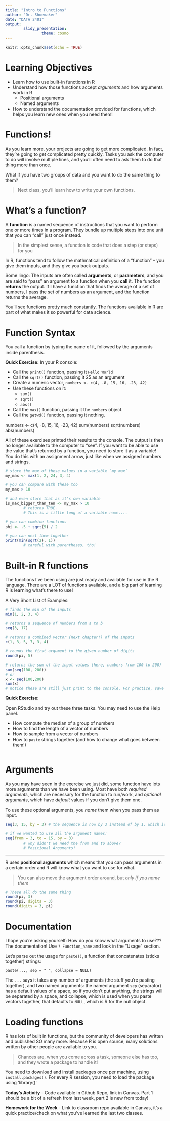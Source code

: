 ```yaml
---
title: "Intro to Functions"
author: "Dr. Shoemaker"
date: "DATA 2401"
output: 
        slidy_presentation: 
                theme: cosmo
---
```


```r
knitr::opts_chunk$set(echo = TRUE)
```

# Learning Objectives 

* Learn how to use built-in functions in R
* Understand how those functions accept *arguments* and how arguments work in R
   + Positional arguments
   + Named arguments
* How to understand the documentation provided for functions, which helps you learn new ones when you need them! 

# Functions! 

As you learn more, your projects are going to get more complicated. In fact, they're going to get complicated pretty quickly. Tasks you ask the computer to do will involve multiple lines, and you'll often need to ask them to do that thing more than once. 

What if you have two groups of data and you want to do the same thing to them? 

> Next class, you'll learn how to write your own functions. 

# What's a function? 

A **function** is a named sequence of instructions that you want to perform one or more times in a program. They bundle up multiple steps into one unit that you can "call" just once instead. 

> In the simplest sense, a function is code that does a step (or steps) for you

In R, functions tend to follow the mathmatical definition of a "function" -- you give them inputs, and they give you back outputs. 

Some lingo: The inputs are often called **arguments**, or **parameters**, and you are said to "pass" an argument to a function when you **call** it.  The function **returns** the output. If I have a function that finds the average of a set of numbers, I pass the set of numbers as an argument, and the function returns the average. 

You'll see functions pretty much constantly. The functions available in R are part of what makes it so powerful for data science. 

# Function Syntax

You call a function by typing the name of it, followed by the arguments inside parenthesis.

**Quick Exercise:** In your R console:

- Call the `print()` function, passing it `Hello World`
- Call the `sqrt()` function, passing it 25 as an argument
- Create a numeric vector, `numbers <- c(4, -8, 15, 16, -23, 42)`
- Use these functions on it:
  * `sum()`
  * `sqrt()`
  * `abs()`
- Call the `max()` function, passing it the `numbers` object. 
- Call the `getwd()` function, passing it nothing.

numbers <- c(4, -8, 15, 16, -23, 42)
sum(numbers)
sqrt(numbers)
abs(numbers)

All of these exercises printed their results to the console. The output is then no longer available to the computer to "see". If you want to be able to use the value that's returned by a function, you need to store it as a variable! You do this with an assignment arrow, just like when we assigned numbers and strings.

```r
# store the max of these values in a variable `my_max`
my_max <- max(1, 2, 24, 3, 4)

# you can compare with these too
my_max > 10

# and even store that as it's own variable
is_max_bigger_than_ten <- my_max > 10
        # returns TRUE. 
        # This is a little long of a variable name....

# you can combine functions
phi <- .5 + sqrt(5) / 2 

# you can nest them together
print(min(sqrt(2), 1)) 
        # careful with parentheses, tho! 
```

# Built-in R functions

The functions I've been using are just ready and available for use in the R language. There are a LOT of functions available, and a big part of learning R is learning what's there to use!

A Very Short List of Examples: 

```r
# finds the min of the inputs
min(1, 2, 3, 4) 

# returns a sequence of numbers from a to b
seq(3, 17) 

# returns a combined vector (next chapter!) of the inputs
c(1, 3, 5, 7, 3, 4)

# rounds the first argument to the given number of digits
round(pi, 5) 

# returns the sum of the input values (here, numbers from 100 to 200)
sum(seq(100, 200)) 
# or
x <- seq(100,200)
sum(x)
# notice these are still just print to the console. For practice, save it to a variable, something like sum_x
```


**Quick Exercise**:

Open RStudio and try out these three tasks. You may need to use the Help panel.

 - How compute the median of a group of numbers
 - How to find the length of a vector of numbers
 - How to sample from a vector of numbers
 - How to `paste` strings together (and how to change what goes between them!)
 
```r


```
 
# Arguments

As you may have seen in the exercise we just did, some function have lots more arguments than we have been using. Most have both *required arguments*, which are necessary for the function to run/work, and *optional arguments*, which have *default* values if you don't give them one.

To use these optional arguments, you *name* them when you pass them as input. 

```r
seq(3, 15, by = 3) # the sequence is now by 3 instead of by 1, which is the default

# if we wanted to use all the argument names:
seq(from = 3, to = 15, by = 3) 
        # why didn't we need the from and to above?
        # Positional Arguments! 
```

---

R uses **positional arguments** which means that you can pass arguments in a certain order and R will know what you want to use for what. 

> You can also move the argument order around, but *only if you name them*

```r
# These all do the same thing
round(pi, 3)
round(pi, digits = 3)
round(digits = 3, pi)
```

# Documentation 

I hope you're asking yourself: How do you know what arguments to use??? The documentation! Use `? Function_name` and look in the "Usage" section. 

Let's parse out the usage for `paste()`, a function that concatenates (sticks together) strings: 

```
paste(..., sep = " ", collapse = NULL)
```

The `...` says it takes any number of arguments (the stuff you're pasting together), and two named arguments: the named argument `sep` (separator) has a default values of a space, so if you don't put anything, the strings will be separated by a space, and collapse, which is used when you paste vectors together, that defaults to `NULL`, which is R for the null object. 


# Loading functions

R has lots of built in functions, but the community of developers has written and published SO many more. Because R is open source, many solutions written by other people are available to you.

> Chances are, when you come across a task, someone else has too, and they wrote a package to handle it! 

You need to download and install packages once per machine, using `install.packages()`. For every R session, you need to load the package using 'library()`

**Today's Activity** - Code available in Github Repo, link in Canvas. Part 1 should be a bit of a refresh from last week, part 2 is new from today! 

**Homework for the Week** - Link to classroom repo available in Canvas, it's a quick practice/check on what you've learned the last two classes. 













